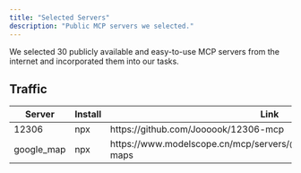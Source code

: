 ```yaml
---
title: "Selected Servers"
description: "Public MCP servers we selected."
---
```


We selected 30 publicly available and easy-to-use MCP servers from the internet and incorporated them into our tasks.

## Traffic

<div align="center">

<table class="server-table">
  <thead>
    <tr>
      <th>Server</th>
      <th>Install</th>
      <th>Link</th>
      <th>Tools</th>
    </tr>
  </thead>
  <tbody>
    <tr>
      <td class="server-name">12306</td>
      <td class="server-description">npx</td>
      <td class="server-description">https://github.com/Joooook/12306-mcp</td>
      <td><span class="tool-count">4</span></td>
    </tr>
    <tr>
      <td class="server-name">google_map</td>
      <td class="server-description">npx</td>
      <td class="server-description">https://www.modelscope.cn/mcp/servers/@modelcontextprotocol/google-maps</td>
      <td><span class="tool-count">7</span></td>
    </tr>
  </tbody>
</table>

</div>
